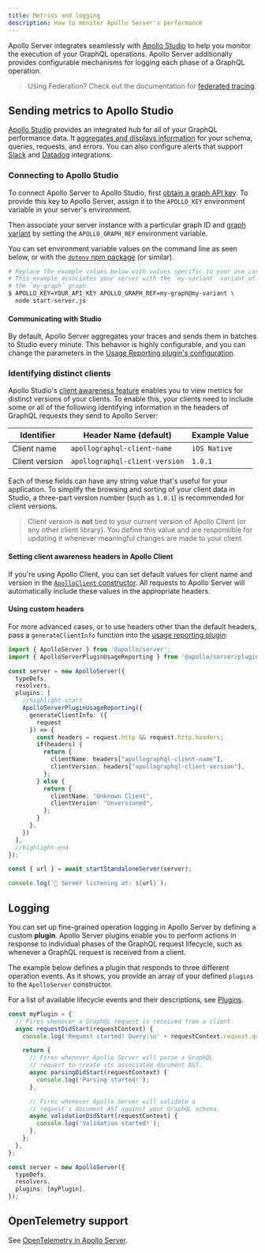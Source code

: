 ```yaml
---
title: Metrics and logging
description: How to monitor Apollo Server's performance
---
```


Apollo Server integrates seamlessly with [Apollo Studio](/studio) to help you monitor the execution of your GraphQL operations. Apollo Server additionally provides configurable mechanisms for logging each phase of a GraphQL operation.

> Using Federation? Check out the documentation for [federated tracing](/federation/metrics/).

## Sending metrics to Apollo Studio

[Apollo Studio](/studio/) provides an integrated hub for all of your GraphQL performance data. It [aggregates and displays information](/studio/performance/) for your schema, queries, requests, and errors. You can also configure alerts that support [Slack](/studio/slack-integration/) and [Datadog](/studio/datadog-integration/) integrations.

### Connecting to Apollo Studio

To connect Apollo Server to Apollo Studio, first [obtain a graph API key](/studio/setup-analytics/#pushing-traces-from-apollo-server). To provide this key to Apollo Server, assign it to the `APOLLO_KEY` environment variable in your server's environment.

Then associate your server instance with a particular graph ID and [graph variant](/studio/schema/registry/#managing-environments-with-variants) by setting the `APOLLO_GRAPH_REF` environment variable.

You can set environment variable values on the command line as seen below, or with the [`dotenv` npm package](https://www.npmjs.com/package/dotenv) (or similar).

```bash
# Replace the example values below with values specific to your use case.
# This example associates your server with the `my-variant` variant of
# the `my-graph` graph.
$ APOLLO_KEY=YOUR_API_KEY APOLLO_GRAPH_REF=my-graph@my-variant \
  node start-server.js
```

#### Communicating with Studio

<!-- TODO(AS4) replace this link once updated plugin api page -->

By default, Apollo Server aggregates your traces and sends them in batches to Studio every minute. This behavior is highly configurable, and you can change the parameters in the [Usage Reporting plugin's configuration](/apollo-server/api/plugin/usage-reporting/#custom-installation).

### Identifying distinct clients

Apollo Studio's [client awareness feature](/studio/client-awareness/) enables you to view metrics for distinct versions
of your clients. To enable this, your clients need to include some or all of the following identifying information in the headers of GraphQL requests they
send to Apollo Server:

| Identifier | Header Name (default) | Example Value |
|----|----|----|
| Client name | `apollographql-client-name` | `iOS Native` |
| Client version | `apollographql-client-version` | `1.0.1` |

Each of these fields can have any string value that's useful for your application. To simplify the browsing and sorting of your client data in Studio, a three-part version number (such as `1.0.1`) is recommended for client versions.

> Client version is **not** tied to your current version of Apollo Client (or any other client library). You define this value and are responsible for updating it whenever meaningful changes are made to your client.

#### Setting client awareness headers in Apollo Client

If you're using Apollo Client, you can set default values for client name and
version in the [`ApolloClient` constructor](/react/api/apollo-client/#the-apolloclient-constructor). All requests to Apollo Server will automatically include these values in the appropriate headers.

#### Using custom headers

For more advanced cases, or to use headers other than the default headers, pass a `generateClientInfo` function into the [usage reporting plugin](/apollo-server/api/plugin/usage-reporting/):

<MultiCodeBlock>

```ts
import { ApolloServer } from '@apollo/server';
import { ApolloServerPluginUsageReporting } from '@apollo/server/plugin/usageReporting';

const server = new ApolloServer({
  typeDefs,
  resolvers,
  plugins: [
    //highlight-start
    ApolloServerPluginUsageReporting({
      generateClientInfo: ({
        request
      }) => {
        const headers = request.http && request.http.headers;
        if(headers) {
          return {
            clientName: headers["apollographql-client-name"],
            clientVersion: headers["apollographql-client-version"],
          };
        } else {
          return {
            clientName: "Unknown Client",
            clientVersion: "Unversioned",
          };
        }
      },
    })
  ],
  //highlight-end
});

const { url } = await startStandaloneServer(server);

console.log(`🚀 Server listening at: ${url}`);
```

</MultiCodeBlock>

## Logging

You can set up fine-grained operation logging in Apollo Server by defining a custom **plugin**. Apollo Server plugins enable you to perform actions in response to individual phases of the GraphQL request lifecycle, such as whenever a GraphQL request is received from a client.

The example below defines a plugin that responds to three different operation events. As it shows, you provide an array of your defined `plugins` to the `ApolloServer` constructor.

For a list of available lifecycle events and their descriptions, see [Plugins](/apollo-server/integrations/plugins/).

<MultiCodeBlock>

```ts
const myPlugin = {
  // Fires whenever a GraphQL request is received from a client.
  async requestDidStart(requestContext) {
    console.log('Request started! Query:\n' + requestContext.request.query);

    return {
      // Fires whenever Apollo Server will parse a GraphQL
      // request to create its associated document AST.
      async parsingDidStart(requestContext) {
        console.log('Parsing started!');
      },

      // Fires whenever Apollo Server will validate a
      // request's document AST against your GraphQL schema.
      async validationDidStart(requestContext) {
        console.log('Validation started!');
      },
    };
  },
};

const server = new ApolloServer({
  typeDefs,
  resolvers,
  plugins: [myPlugin],
});
```

</MultiCodeBlock>

## OpenTelemetry support

See [OpenTelemetry in Apollo Server](/federation/opentelemetry/).
